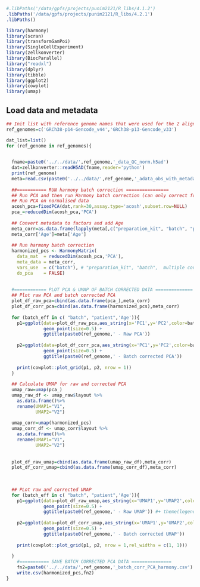 
```r
#.libPaths('/data/gpfs/projects/punim2121/R_libs/4.1.2')
.libPaths('/data/gpfs/projects/punim2121/R_libs/4.2.1')
.libPaths()
```

```r

library(harmony)
library(scran)
library(transformGamPoi)
library(SingleCellExperiment)
library(zellkonverter)
library(BiocParallel)
library("readxl")
library(dplyr)
library(tibble)
library(ggplot2)
library(cowplot)
library(umap)

```

## Load data and metadata
```r
## Init list with reference genome names that were used for the 2 alignments
ref_genomes=c('GRCh38-p14-Gencode_v44','GRCh38-p13-Gencode_v33')

dat_list=list()
for (ref_genome in ref_genomes){

  
  fname=paste0('../../data/',ref_genome,'_data_QC_norm.h5ad')
  dat=zellkonverter::readH5AD(fname,reader='python')
  print(ref_genome)
  meta=read.csv(paste0('../../data/',ref_genome,'_adata_obs_with_metadata.csv'))
  
  ##=========== RUN harmony batch correction ================
  ## Run PCA and then run Harmony batch correction (can only correct for categorical variables!)
  ## Run PCA on normalised data
  acosh_pca=fixedPCA(dat,rank=30,assay.type='acosh',subset.row=NULL)
  pca_=reducedDim(acosh_pca,'PCA')
  
  ## Convert metadata to factors and add Age
  meta_corr=as.data.frame(lapply(meta[,c("preparation_kit", "batch", "patient")], factor))
  meta_corr['Age']=meta['Age']
  
  ## Run harmony batch correction
  harmonized_pcs <- HarmonyMatrix(
    data_mat  = reducedDim(acosh_pca,'PCA'),
    meta_data = meta_corr,
    vars_use  = c("batch"), # "preparation_kit", "batch",  multiple covariates
    do_pca    = FALSE)
  
  
  #============ PLOT PCA & UMAP OF BATCH CORRECTED DATA ==============
  ## Plot raw PCA and batch corrected PCA
  plot_df_raw_pca=cbind(as.data.frame(pca_),meta_corr)
  plot_df_corr_pca=cbind(as.data.frame(harmonized_pcs),meta_corr)
  
  for (batch_eff in c( "batch", "patient",'Age')){
    p1=ggplot(data=plot_df_raw_pca,aes_string(x='PC1',y='PC2',color=batch_eff))+
              geom_point(size=0.5) + 
              ggtitle(paste0(ref_genome,' - Raw PCA'))
    
    p2=ggplot(data=plot_df_corr_pca,aes_string(x='PC1',y='PC2',color=batch_eff))+
              geom_point(size=0.5) + 
              ggtitle(paste0(ref_genome,' - Batch corrected PCA'))
    
    print(cowplot::plot_grid(p1, p2, nrow = 1))
  }
    
  ## Calculate UMAP for raw and corrected PCA
  umap_raw=umap(pca_)
  umap_raw_df <- umap_raw$layout %>%
    as.data.frame()%>%
    rename(UMAP1="V1",
           UMAP2="V2")
  
  umap_corr=umap(harmonized_pcs)
  umap_corr_df <- umap_corr$layout %>%
    as.data.frame()%>%
    rename(UMAP1="V1",
           UMAP2="V2")
  
  
  plot_df_raw_umap=cbind(as.data.frame(umap_raw_df),meta_corr)
  plot_df_corr_umap=cbind(as.data.frame(umap_corr_df),meta_corr)
  
  
  
  ## PLot raw and corrected UMAP
  for (batch_eff in c( "batch", "patient",'Age')){
    p1=ggplot(data=plot_df_raw_umap,aes_string(x='UMAP1',y='UMAP2',color=batch_eff))+
              geom_point(size=0.5) + 
              ggtitle(paste0(ref_genome,' - Raw UMAP')) #+ theme(legend.position = "none")   
    
    p2=ggplot(data=plot_df_corr_umap,aes_string(x='UMAP1',y='UMAP2',color=batch_eff))+
              geom_point(size=0.5) + 
              ggtitle(paste0(ref_genome,' - Batch corrected UMAP'))
    
    print(cowplot::plot_grid(p1, p2, nrow = 1,rel_widths = c(1, 1)))
    
  }
    #=========== SAVE BATCH CORRECTED PCA DATA ===============
    fn2=paste0('../../data/',ref_genome,'_batch_corr_PCA_harmony.csv')
    write.csv(harmonized_pcs,fn2)
}
  
```






